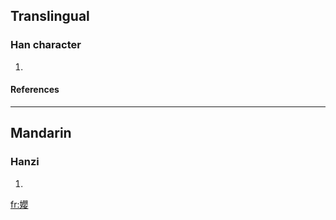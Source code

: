 ==Translingual==
===Han character===
{{Han char|rn=38|rad=女|as=17|sn=20|four=|canj=女月金女 (VBCV)}}
# {{defn|Han|sort=女17}}
====References====
{{Han ref|kx=0274.091|dkj=06896|dj=0542.290|hdz=21090.090|uh=5B46|ud=23366}}

----
==Mandarin==
===Hanzi===
{{cmn-hanzi|pin=[[liàn]] ([[lian4]]), [[yīng]] ([[ying1]])|wg=lien<sup>4</sup>, ying<sup>1</sup>}}
# {{defn|Mandarin}}

[[fr:孆]]